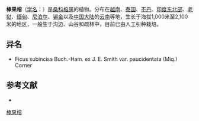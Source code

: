 {{Speciesbox
| name = 棒果榕
| status = 
| status_system = 
| image =
| genus = Ficus
| species = subincisa
| authority = Buch.-Ham. ex J. E. Smith
* 棒果榕 ''F. s.'' var. ''subincisa''
* [[细梗棒果榕|细梗棒果榕]] ''F. s.'' var. ''paucidentata''
}}

'''棒果榕'''（[[学名|学名]]：{{lang|la|''Ficus subincisa''}}）是[[桑科|桑科]][[榕属|榕属]]的植物。分布在[[越南|越南]]、[[泰国|泰国]]、[[不丹|不丹]]、[[印度东北部|印度东北部]]、[[老挝|老挝]]、[[缅甸|缅甸]]、[[尼泊尔|尼泊尔]]、[[锡金|锡金]]以及[[中国大陆|中国大陆]]的[[云南|云南]]等地，生长于海拔1,000米至2,100米的地区，一般生于沟边、山谷和疏林中，目前已由人工引种栽培。

== 异名 ==
* Ficus subincisa Buch.-Ham. ex J. E. Smith var. paucidentata (Miq.) Corner

== 参考文献 ==
<div class="references-small">
* {{cite web| url =http://www.bioinfo.cn/db05/KmzwSpecies.php?action=view&id=13675| title =棒果榕（原变种）| work =《中国高等植物数据库全库》| publisher =中国科学院微生物研究所| author =昆明植物研究所| accessdate =2009-02-24| deadurl =yes| archiveurl =https://web.archive.org/web/20160305103314/http://www.bioinfo.cn/db05/KmzwSpecies.php?action=view&id=13675| archivedate =2016-03-05}}
</div>
{{Taxonbar|from=Q11116424}}

[[Category:榕属|棒果榕]]


{{植物小作品}}